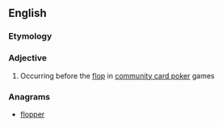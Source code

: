 ==English==

===Etymology===
{{prefix|pre|flop}}

===Adjective===
{{en-adj|-}}

# {{context|poker}} Occurring before the [[flop]] in [[w:community card poker|community card poker]] games

===Anagrams===
* [[flopper#English|flopper]]